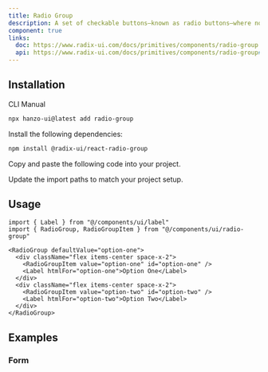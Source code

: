 ```yaml
---
title: Radio Group
description: A set of checkable buttons—known as radio buttons—where no more than one of the buttons can be checked at a time.
component: true
links:
  doc: https://www.radix-ui.com/docs/primitives/components/radio-group
  api: https://www.radix-ui.com/docs/primitives/components/radio-group#api-reference
---
```


<ComponentPreview
  name="radio-group-demo"
  description="A radio group with 3 items."
/>

## Installation

<Tabs defaultValue="cli">

<TabsList>
  <TabsTrigger value="cli">CLI</TabsTrigger>
  <TabsTrigger value="manual">Manual</TabsTrigger>
</TabsList>
<TabsContent value="cli">

```bash
npx hanzo-ui@latest add radio-group
```

</TabsContent>

<TabsContent value="manual">

<Steps>

<Step>Install the following dependencies:</Step>

```bash
npm install @radix-ui/react-radio-group
```

<Step>Copy and paste the following code into your project.</Step>

<ComponentSource name="radio-group" />

<Step>Update the import paths to match your project setup.</Step>

</Steps>

</TabsContent>

</Tabs>

## Usage

```tsx
import { Label } from "@/components/ui/label"
import { RadioGroup, RadioGroupItem } from "@/components/ui/radio-group"
```

```tsx
<RadioGroup defaultValue="option-one">
  <div className="flex items-center space-x-2">
    <RadioGroupItem value="option-one" id="option-one" />
    <Label htmlFor="option-one">Option One</Label>
  </div>
  <div className="flex items-center space-x-2">
    <RadioGroupItem value="option-two" id="option-two" />
    <Label htmlFor="option-two">Option Two</Label>
  </div>
</RadioGroup>
```

## Examples

### Form

<ComponentPreview name="radio-group-form" />
